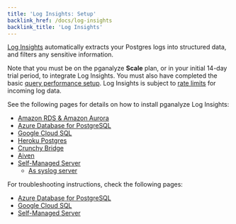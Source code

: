 ```yaml
---
title: 'Log Insights: Setup'
backlink_href: /docs/log-insights
backlink_title: 'Log Insights'
---
```


[Log Insights](https://pganalyze.com/log-insights) automatically extracts your Postgres
logs into structured data, and filters any sensitive information.

Note that you must be on the pganalyze **Scale** plan, or in your initial
14-day trial period, to integrate Log Insights. You must also have completed
the basic [query performance setup](/docs/install). Log Insights is subject
to [rate limits](/docs/log-insights/limits) for incoming log data.

See the following pages for details on how to install pganalyze Log Insights:

* [Amazon RDS & Amazon Aurora](/docs/log-insights/setup/amazon-rds/01_test_log_download)
* [Azure Database for PostgreSQL](/docs/log-insights/setup/azure-database/01_set_up_managed_identity)
* [Google Cloud SQL](/docs/log-insights/setup/google-cloud-sql/01_create_topic_and_subscriber)
* [Heroku Postgres](/docs/log-insights/setup/heroku-postgres/01_add_log_drain)
* [Crunchy Bridge](/docs/log-insights/setup/crunchy-bridge/01_create_helper_function_and_test)
* [Aiven](/docs/log-insights/setup/aiven/01_move_database_into_vpc)
* [Self-Managed Server](/docs/log-insights/setup/self-managed/01_determine_log_location)
  - [As syslog server](/docs/log-insights/setup/syslog-server)

For troubleshooting instructions, check the following pages:

* [Azure Database for PostgreSQL](/docs/log-insights/setup/azure-database/troubleshooting)
* [Google Cloud SQL](/docs/log-insights/setup/google-cloud-sql/troubleshooting)
* [Self-Managed Server](/docs/log-insights/setup/self-managed/troubleshooting)
